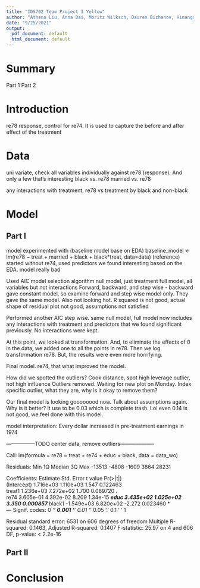 ```yaml
---
title: "IDS702 Team Project I Yellow"
author: "Athena Liu, Anna Dai, Moritz Wilksch, Dauren Bizhanov, Himangshu Ray Bhantana"
date: "9/25/2021"
output:
  pdf_document: default
  html_document: default
---
```

# Summary
Part 1
Part 2

# Introduction
re78 response, control for re74. It is used to capture the before and after effect of the treatment

# Data
uni variate, check all variables individually against re78 (response). And only a few that's interesting 
black vs. re78
married vs. re78

any interactions with treatment,
re78 vs treatment by black and non-black


# Model

## Part I
model experimented with (baseline model base on EDA)
baseline_model <- lm(re78 ~ treat + married + black + black*treat, data=data) (reference)
started without re74, used predictors we found interesting based on the EDA. model really bad

Used AIC model selection algorithm
null model, just treatment
full model, all variables but not interactions
Forward, backward, and step wise - backward gave constant model, so examine forward and step wise model only. They gave the same model. Also not looking hot. R squared is not good, actual shape of residual plot not good, assumptions not satisfied

Performed another AIC step wise. same null model, full model now includes any interactions with treatment and predictors that we found significant previously. No interactions were kept. 

At this point, we looked at transformation. And, to eliminate the effects of 0 in the data, we added one to all the points in re78. Then we log transformation re78. But, the results were even more horrifying. 

Final model.
re74, that what improved the model.

How did we spotted the outliers? Cook distance, spot high leverage outlier, not high influence
Outliers removed. Waiting for new plot on Monday. Index specific outlier, what they are, why is it okay to remove them?

Our final model is looking goooooood now. Talk about assumptions again. Why is it better? It use to be 0.03 which is complete trash. Lol even 0.14 is not good, we feel done with this model. 

model interpretation: 
Every dollar increased in pre-treatment earnings in 1974 


-----------------TODO center data, remove outliers--------------------

Call:
lm(formula = re78 ~ treat + re74 + educ + black, data = data_wo)

Residuals:
   Min     1Q Median     3Q    Max 
-13513  -4808  -1609   3864  28231 

Coefficients:
              Estimate Std. Error t value Pr(>|t|)    
(Intercept)  1.716e+03  1.110e+03   1.547 0.122463    
treat1       1.236e+03  7.272e+02   1.700 0.089720 .  
re74         3.605e-01  4.392e-02   8.209 1.34e-15 ***
educ         3.435e+02  1.025e+02   3.350 0.000857 ***
black1      -1.549e+03  6.820e+02  -2.272 0.023460 *  
---
Signif. codes:  0 ‘***’ 0.001 ‘**’ 0.01 ‘*’ 0.05 ‘.’ 0.1 ‘ ’ 1

Residual standard error: 6531 on 606 degrees of freedom
Multiple R-squared:  0.1463,	Adjusted R-squared:  0.1407 
F-statistic: 25.97 on 4 and 606 DF,  p-value: < 2.2e-16


## Part II

# Conclusion

